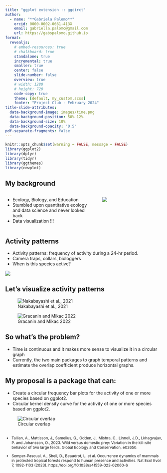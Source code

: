 ```yaml
---
title: "ggplot extension :: ggcirct"
author:
  - name: "**Gabriela Palomo**"
    orcid: 0000-0002-0661-413X
    email: gabriella.palomo@gmail.com
    url: https://gabspalomo.github.io
format: 
  revealjs: 
    # embed-resources: true
    # chalkboard: true
    standalone: true
    incremental: true
    smaller: true
    center: false
    slide-number: false
    overview: true
    # width: 1280
    # height: 720
    code-copy: true
    theme: [default, my_custom.scss]
    footer: "Project Club - February 2024"
title-slide-attributes: 
  data-background-image: images/time.png
  data-background-position: 50% 12%
  data-background-size: 10%
  data-background-opacity: "0.5"
pdf-separate-fragments: false
---
```


```r
knitr::opts_chunk$set(warning = FALSE, message = FALSE) 
library(ggplot2)
library(dplyr)
library(tidyr)
library(ggthemes)
library(cowplot)
```

## My background {.center}

:::: {.columns}
::: {.column width="60%" .incremental}

- Ecology, Biology, and Education
- Stumbled upon quantitative ecology and data science and never looked back 
- Data visualization !!!  

:::

::: {.column width="40%"}

![](images/collage.png)

:::

::::

## Activity patterns

:::: {.rows}
::: {.row height="80%"}

- Activity patterns: frequency of activity during a 24-hr period. 
- Camera traps, collars, biologgers 
- When is this species active? 

:::

::: {.row height="20%"}

![](images/mtlion.png) 

:::

::::

## Let's visualize activity patterns 

::: {layout-ncol=2}

![Nakabayashi et al., 2021](images/overlap.png)

![Gracanin and Mikac 2022](images/gliders_actp.png)

:::



## So what's the problem? 

::: {layout-ncol=2}

- Time is continuous and it makes more sense to visualize it in a circular graph
- Currently, the two main packages to graph temporal patterns and estimate the overlap coefficient produce horizontal graphs. 

:::

## My proposal is a package that can:

::::{layout-nrow=2}

- Create a circular frequency bar plots for the activity of one or more species based on ggplot2. 
- Circular kernel density curve for the activity of one or more species based on ggplot2. 

:::{layout-ncol=2}

![Circular overlap](images/my_overlap.png)

:::

::::

##

:::{style="font-size:12px" .nonincremental}

- Tallian, A., Mattisson, J., Samelius, G., Odden, J., Mishra, C., Linnell, J.D., Lkhagvajav, P. and Johansson, O., 2023. Wild versus domestic prey: Variation in the kill-site behavior of two large felids. Global Ecology and Conservation, e02650.

- Semper-Pascual, A., Sheil, D., Beaudrot, L. et al. Occurrence dynamics of mammals in protected tropical forests respond to human presence and activities. Nat Ecol Evol 7, 1092-1103 (2023). https://doi.org/10.1038/s41559-023-02060-6

:::
